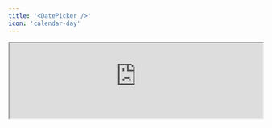 ```yaml
---
title: '<DatePicker />'
icon: 'calendar-day'
---
```


<Frame>
  <iframe
    height={90}
    width='100%'
    src="https://morph-data-components-storybook.netlify.app/iframe.html?args=&globals=&id=input-components-date-picker--date-picker-story"
  />
</Frame>

`<DatePicker>` は、`defineState()` 関数で宣言した状態に、日付を入力するためのコンポーネントです。

```tsx
import { defineState } from '@morph-data/components';

export const { date } = defineState({ date: undefined });

<DatePicker state={date} />
```

## プロパティ

<ParamField path="state" type="State" required>
  コンポーネントの入力値をバインドするStateオブジェクト。 `defineState()` 関数で宣言した状態を指定してください。
</ParamField>

